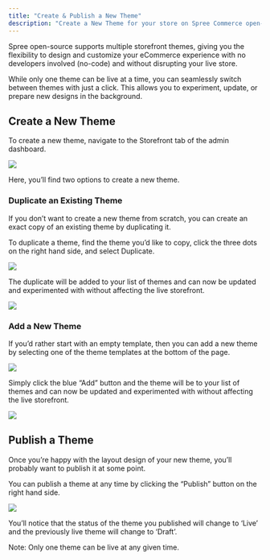 ```yaml
---
title: "Create & Publish a New Theme"
description: "Create a New Theme for your store on Spree Commerce open-source"
---
```


Spree open-source supports multiple storefront themes, giving you the flexibility to design and customize your eCommerce experience with no developers involved (no-code) and without disrupting your live store. 

While only one theme can be live at a time, you can seamlessly switch between themes with just a click. This allows you to experiment, update, or prepare new designs in the background.

## Create a New Theme

To create a new theme, navigate to the Storefront tab of the admin dashboard.

<img src="https://vendo-production-res.cloudinary.com/image/upload/w_1920/q_auto/v1738166777/docs/Storefront/Create%20Themes/7.1.2.1_Create_Publish_Themes_-_Navigate_To_Tab_cn3s04.png" />

Here, you’ll find two options to create a new theme.

### Duplicate an Existing Theme

If you don’t want to create a new theme from scratch, you can create an exact copy of an existing theme by duplicating it.

To duplicate a theme, find the theme you’d like to copy, click the three dots on the right hand side, and select Duplicate.

<img src="https://vendo-production-res.cloudinary.com/image/upload/w_1920/q_auto/v1738166777/docs/Storefront/Create%20Themes/7.1.2.2_Create_Publish_Themes_-_Duplicate_A_Theme_bk01qy.png"/>

The duplicate will be added to your list of themes and can now be updated and experimented with without affecting the live storefront.

<img src="https://vendo-production-res.cloudinary.com/image/upload/w_1920/q_auto/v1738166777/docs/Storefront/Create%20Themes/7.1.2.3_Create_Publish_Themes_-_Duplicate_Added_lilczu.png" />

### Add a New Theme

If you’d rather start with an empty template, then you can add a new theme by selecting one of the theme templates at the bottom of the page.

<img src="https://vendo-production-res.cloudinary.com/image/upload/w_1920/q_auto/v1738166777/docs/Storefront/Create%20Themes/7.1.2.4_Create_Publish_Themes_-_Add_a_New_Theme_qdetx9.png" />

Simply click the blue “Add” button and the theme will be to your list of themes and can now be updated and experimented with without affecting the live storefront.

<img src="https://vendo-production-res.cloudinary.com/image/upload/w_1920/q_auto/v1738166777/docs/Storefront/Create%20Themes/7.1.2.5_Create_Publish_Themes_-_New_Theme_Added_r9tlkz.png" />

## Publish a Theme

Once you’re happy with the layout design of your new theme, you’ll probably want to publish it at some point.

You can publish a theme at any time by clicking the “Publish” button on the right hand side.

<img src="https://vendo-production-res.cloudinary.com/image/upload/w_1920/q_auto/v1738166777/docs/Storefront/Create%20Themes/7.1.2.6_Create_Publish_Themes_-_Publish_A_Theme_nh6926.png" />

You’ll notice that the status of the theme you published will change to ‘Live’ and the previously live theme will change to ‘Draft’.

Note: Only one theme can be live at any given time.